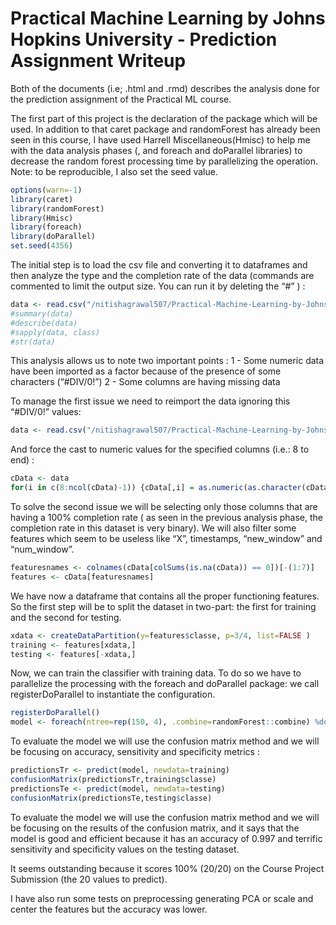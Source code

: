 Practical Machine Learning by Johns Hopkins University - Prediction Assignment Writeup
========================================================

Both of the documents (i.e; .html and .rmd) describes the analysis done for the prediction assignment of the Practical ML course.

The first part of this project is the declaration of the package which will be used. In addition to that caret package and randomForest has already been seen in this course, I have used Harrell Miscellaneous(Hmisc) to help me with the data analysis phases (, and foreach and doParallel libraries) to decrease the random forest processing time by parallelizing the operation.
Note: to be reproducible, I also set the seed value.

```r
options(warn=-1)
library(caret)
library(randomForest)
library(Hmisc)
library(foreach)
library(doParallel)
set.seed(4356)
```

The initial step is to load the csv file and converting it to dataframes and then analyze the type and the completion rate of the data (commands are commented to limit the output size. You can run it by deleting the "#" ) :

```r
data <- read.csv("/nitishagrawal507/Practical-Machine-Learning-by-Johns-Hopkins/datasets/pml-training.csv")
#summary(data)
#describe(data)
#sapply(data, class)
#str(data)
```

This analysis allows us to note two important points :
 1 - Some numeric data have been imported as a factor because of the presence of some characters ("#DIV/0!")
 2 - Some columns are having missing data
 
To manage the first issue we need to reimport the data ignoring this "#DIV/0!" values:

```r
data <- read.csv("/nitishagrawal507/Practical-Machine-Learning-by-Johns-Hopkins/datasets/pml-training.csv", na.strings=c("#DIV/0!") )
```

And force the cast to numeric values for the specified columns (i.e.: 8 to end) :

```r
cData <- data
for(i in c(8:ncol(cData)-1)) {cData[,i] = as.numeric(as.character(cData[,i]))}
```

To solve the second issue we will be selecting only those columns that are having a 100% completion rate ( as seen in the previous analysis phase, the completion rate in this dataset is very binary). We will also filter some features which seem to be useless like "X", timestamps, "new_window" and "num_window".
```r
featuresnames <- colnames(cData[colSums(is.na(cData)) == 0])[-(1:7)]
features <- cData[featuresnames]
```

We have now a dataframe that contains all the proper functioning features. So the first step will be to split the dataset in two-part: the first for training and the second for testing.

```r
xdata <- createDataPartition(y=features$classe, p=3/4, list=FALSE )
training <- features[xdata,]
testing <- features[-xdata,]
```


Now, we can train the classifier with training data. To do so we have to parallelize the processing with the foreach and doParallel package: we call registerDoParallel to instantiate the configuration.

```r
registerDoParallel()
model <- foreach(ntree=rep(150, 4), .combine=randomForest::combine) %dopar% randomForest(training[-ncol(training)], training$classe, ntree=ntree)
```

To evaluate the model we will use the confusion matrix method and we will be focusing on accuracy, sensitivity and specificity metrics :
```r
predictionsTr <- predict(model, newdata=training)
confusionMatrix(predictionsTr,training$classe)
predictionsTe <- predict(model, newdata=testing)
confusionMatrix(predictionsTe,testing$classe)
```

To evaluate the model we will use the confusion matrix method and we will be focusing on the results of the confusion matrix, and it says that the model is good and efficient because it has an accuracy of 0.997 and terrific sensitivity and specificity values on the testing dataset.

It seems outstanding because it scores 100% (20/20) on the Course Project Submission (the 20 values to predict).

I have also run some tests on preprocessing generating PCA or scale and center the features but the accuracy was lower.
